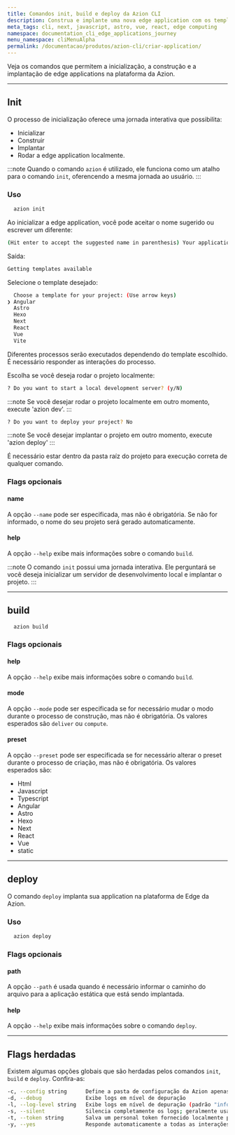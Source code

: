```yaml
---
title: Comandos init, build e deploy da Azion CLI
description: Construa e implante uma nova edge application com os templates de frameworks disponíveis na plataforma da Azion.
meta_tags: cli, next, javascript, astro, vue, react, edge computing
namespace: documentation_cli_edge_applications_journey
menu_namespace: cliMenuAlpha
permalink: /documentacao/produtos/azion-cli/criar-application/
---
```


Veja os comandos que permitem a inicialização, a construção e a implantação de edge applications na plataforma da Azion.

---

## Init

O processo de inicialização oferece uma jornada interativa que possibilita: 

- Inicializar
- Construir
- Implantar 
- Rodar a edge application localmente.

:::note 
Quando o comando `azion` é utilizado, ele funciona como um atalho para o comando `init`, oferencendo a mesma jornada ao usuário.
:::

### Uso

```sh
  azion init
```

Ao inicializar a edge application, você pode aceitar o nome sugerido ou escrever um diferente:

```sh 
(Hit enter to accept the suggested name in parenthesis) Your applications name:  (resilient_zeus) 
```

Saída: 

```sh 
Getting templates available
```

Selecione o template desejado: 

```sh
  Choose a template for your project: (Use arrow keys)
❯ Angular 
  Astro 
  Hexo 
  Next 
  React 
  Vue 
  Vite 
```

Diferentes processos serão executados dependendo do template escolhido. É necessário responder as interações do processo.

Escolha se você deseja rodar o projeto localmente:

```sh
? Do you want to start a local development server? (y/N) 
```

:::note 
Se você desejar rodar o projeto localmente em outro momento, execute 'azion dev'.
:::

```sh
? Do you want to deploy your project? No
```

:::note 
Se você desejar implantar o projeto em outro momento, execute 'azion deploy'
:::

É necessário estar dentro da pasta raíz do projeto para execução correta de qualquer comando.


### Flags opcionais

#### name

A opção `--name` pode ser especificada, mas não é obrigatória. Se não for informado, o nome do seu projeto será gerado automaticamente.

#### help

A opção `--help` exibe mais informações sobre o comando `build`.

:::note 
O comando `init` possui uma jornada interativa. Ele perguntará se você deseja inicializar um servidor de desenvolvimento local e implantar o projeto.
:::

---

## build

```bash
  azion build
```

### Flags opcionais

#### help

A opção `--help` exibe mais informações sobre o comando `build`.

#### mode

A opção `--mode` pode ser especificada se for necessário mudar o modo durante o processo de construção, mas não é obrigatória. Os valores esperados são `deliver` ou `compute`.

#### preset

A opção `--preset` pode ser especificada se for necessário alterar o preset durante o processo de criação, mas não é obrigatória. Os valores esperados são:

- Html
- Javascript
- Typescript
- Angular
- Astro
- Hexo
- Next 
- React
- Vue
- static

---

## deploy 

O comando `deploy` implanta sua application na plataforma de Edge da Azion.

### Uso

```bash
  azion deploy
```

### Flags opcionais

#### path 

A opção `--path` é usada quando é necessário informar o caminho do arquivo para a aplicação estática que está sendo implantada.

#### help

A opção `--help` exibe mais informações sobre o comando `deploy`.

---

## Flags herdadas

Existem algumas opções globais que são herdadas pelos comandos `init`, `build` e `deploy`. Confira-as:

```sh
-c, --config string      Define a pasta de configuração da Azion apenas para o comando atual, sem alterar as configurações persistentes.
-d, --debug              Exibe logs em nível de depuração
-l, --log-level string   Exibe logs em nível de depuração (padrão "info")
-s, --silent             Silencia completamente os logs; geralmente usado para fins de automação
-t, --token string       Salva um personal token fornecido localmente para autorizar comandos do CLI
-y, --yes                Responde automaticamente a todas as interações sim/não com sim
```